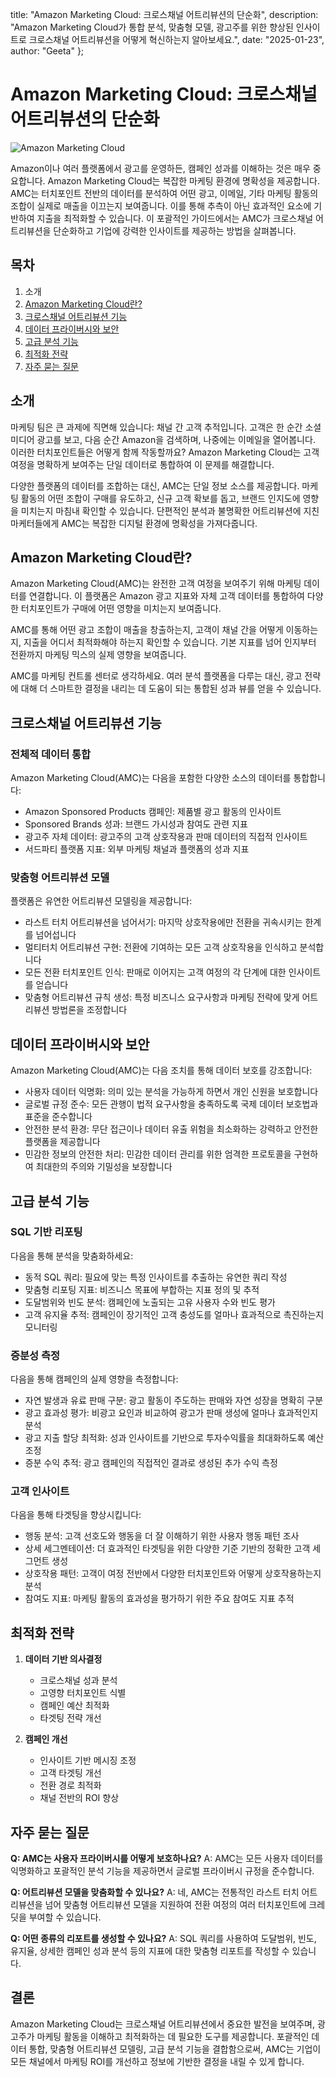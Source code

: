   title: "Amazon Marketing Cloud: 크로스채널 어트리뷰션의 단순화",
  description: "Amazon Marketing Cloud가 통합 분석, 맞춤형 모델, 광고주를 위한 향상된 인사이트로 크로스채널 어트리뷰션을 어떻게 혁신하는지 알아보세요.",
  date: "2025-01-23",
  author: "Geeta"
};

# Amazon Marketing Cloud: 크로스채널 어트리뷰션의 단순화

![Amazon Marketing Cloud](/images/blog/amazon-marketing-cloud.jpeg)

Amazon이나 여러 플랫폼에서 광고를 운영하든, 캠페인 성과를 이해하는 것은 매우 중요합니다. Amazon Marketing Cloud는 복잡한 마케팅 환경에 명확성을 제공합니다. AMC는 터치포인트 전반의 데이터를 분석하여 어떤 광고, 이메일, 기타 마케팅 활동의 조합이 실제로 매출을 이끄는지 보여줍니다. 이를 통해 추측이 아닌 효과적인 요소에 기반하여 지출을 최적화할 수 있습니다. 이 포괄적인 가이드에서는 AMC가 크로스채널 어트리뷰션을 단순화하고 기업에 강력한 인사이트를 제공하는 방법을 살펴봅니다.

## 목차

1. 소개
2. [Amazon Marketing Cloud란?](#amazon-marketing-cloud란)
3. [크로스채널 어트리뷰션 기능](#크로스채널-어트리뷰션-기능)
4. [데이터 프라이버시와 보안](#데이터-프라이버시와-보안)
5. [고급 분석 기능](#고급-분석-기능)
6. [최적화 전략](#최적화-전략)
7. [자주 묻는 질문](#자주-묻는-질문)

## 소개

마케팅 팀은 큰 과제에 직면해 있습니다: 채널 간 고객 추적입니다. 고객은 한 순간 소셜 미디어 광고를 보고, 다음 순간 Amazon을 검색하며, 나중에는 이메일을 열어봅니다. 이러한 터치포인트들은 어떻게 함께 작동할까요? Amazon Marketing Cloud는 고객 여정을 명확하게 보여주는 단일 데이터로 통합하여 이 문제를 해결합니다.

다양한 플랫폼의 데이터를 조합하는 대신, AMC는 단일 정보 소스를 제공합니다. 마케팅 활동의 어떤 조합이 구매를 유도하고, 신규 고객 확보를 돕고, 브랜드 인지도에 영향을 미치는지 마침내 확인할 수 있습니다. 단편적인 분석과 불명확한 어트리뷰션에 지친 마케터들에게 AMC는 복잡한 디지털 환경에 명확성을 가져다줍니다.

## Amazon Marketing Cloud란?

Amazon Marketing Cloud(AMC)는 완전한 고객 여정을 보여주기 위해 마케팅 데이터를 연결합니다. 이 플랫폼은 Amazon 광고 지표와 자체 고객 데이터를 통합하여 다양한 터치포인트가 구매에 어떤 영향을 미치는지 보여줍니다.

AMC를 통해 어떤 광고 조합이 매출을 창출하는지, 고객이 채널 간을 어떻게 이동하는지, 지출을 어디서 최적화해야 하는지 확인할 수 있습니다. 기본 지표를 넘어 인지부터 전환까지 마케팅 믹스의 실제 영향을 보여줍니다.

AMC를 마케팅 컨트롤 센터로 생각하세요. 여러 분석 플랫폼을 다루는 대신, 광고 전략에 대해 더 스마트한 결정을 내리는 데 도움이 되는 통합된 성과 뷰를 얻을 수 있습니다.

## 크로스채널 어트리뷰션 기능

### 전체적 데이터 통합
Amazon Marketing Cloud(AMC)는 다음을 포함한 다양한 소스의 데이터를 통합합니다:
   - Amazon Sponsored Products 캠페인: 제품별 광고 활동의 인사이트
   - Sponsored Brands 성과: 브랜드 가시성과 참여도 관련 지표
   - 광고주 자체 데이터: 광고주의 고객 상호작용과 판매 데이터의 직접적 인사이트
   - 서드파티 플랫폼 지표: 외부 마케팅 채널과 플랫폼의 성과 지표

### 맞춤형 어트리뷰션 모델
플랫폼은 유연한 어트리뷰션 모델링을 제공합니다:
- 라스트 터치 어트리뷰션을 넘어서기: 마지막 상호작용에만 전환을 귀속시키는 한계를 넘어섭니다
- 멀티터치 어트리뷰션 구현: 전환에 기여하는 모든 고객 상호작용을 인식하고 분석합니다
- 모든 전환 터치포인트 인식: 판매로 이어지는 고객 여정의 각 단계에 대한 인사이트를 얻습니다
- 맞춤형 어트리뷰션 규칙 생성: 특정 비즈니스 요구사항과 마케팅 전략에 맞게 어트리뷰션 방법론을 조정합니다

## 데이터 프라이버시와 보안

Amazon Marketing Cloud(AMC)는 다음 조치를 통해 데이터 보호를 강조합니다:
   - 사용자 데이터 익명화: 의미 있는 분석을 가능하게 하면서 개인 신원을 보호합니다
   - 글로벌 규정 준수: 모든 관행이 법적 요구사항을 충족하도록 국제 데이터 보호법과 표준을 준수합니다
   - 안전한 분석 환경: 무단 접근이나 데이터 유출 위험을 최소화하는 강력하고 안전한 플랫폼을 제공합니다
   - 민감한 정보의 안전한 처리: 민감한 데이터 관리를 위한 엄격한 프로토콜을 구현하여 최대한의 주의와 기밀성을 보장합니다

## 고급 분석 기능

### SQL 기반 리포팅
다음을 통해 분석을 맞춤화하세요:
   - 동적 SQL 쿼리: 필요에 맞는 특정 인사이트를 추출하는 유연한 쿼리 작성
   - 맞춤형 리포팅 지표: 비즈니스 목표에 부합하는 지표 정의 및 추적
   - 도달범위와 빈도 분석: 캠페인에 노출되는 고유 사용자 수와 빈도 평가
   - 고객 유지율 추적: 캠페인이 장기적인 고객 충성도를 얼마나 효과적으로 촉진하는지 모니터링

### 증분성 측정
다음을 통해 캠페인의 실제 영향을 측정합니다:
   - 자연 발생과 유료 판매 구분: 광고 활동이 주도하는 판매와 자연 성장을 명확히 구분
   - 광고 효과성 평가: 비광고 요인과 비교하여 광고가 판매 생성에 얼마나 효과적인지 분석
   - 광고 지출 할당 최적화: 성과 인사이트를 기반으로 투자수익률을 최대화하도록 예산 조정
   - 증분 수익 추적: 광고 캠페인의 직접적인 결과로 생성된 추가 수익 측정

### 고객 인사이트
다음을 통해 타겟팅을 향상시킵니다:
   - 행동 분석: 고객 선호도와 행동을 더 잘 이해하기 위한 사용자 행동 패턴 조사
   - 상세 세그멘테이션: 더 효과적인 타겟팅을 위한 다양한 기준 기반의 정확한 고객 세그먼트 생성
   - 상호작용 패턴: 고객이 여정 전반에서 다양한 터치포인트와 어떻게 상호작용하는지 분석
   - 참여도 지표: 마케팅 활동의 효과성을 평가하기 위한 주요 참여도 지표 추적

## 최적화 전략

1. **데이터 기반 의사결정**
   - 크로스채널 성과 분석
   - 고영향 터치포인트 식별
   - 캠페인 예산 최적화
   - 타겟팅 전략 개선

2. **캠페인 개선**
   - 인사이트 기반 메시징 조정
   - 고객 타겟팅 개선
   - 전환 경로 최적화
   - 채널 전반의 ROI 향상

## 자주 묻는 질문

**Q: AMC는 사용자 프라이버시를 어떻게 보호하나요?**
A: AMC는 모든 사용자 데이터를 익명화하고 포괄적인 분석 기능을 제공하면서 글로벌 프라이버시 규정을 준수합니다.

**Q: 어트리뷰션 모델을 맞춤화할 수 있나요?**
A: 네, AMC는 전통적인 라스트 터치 어트리뷰션을 넘어 맞춤형 어트리뷰션 모델을 지원하여 전환 여정의 여러 터치포인트에 크레딧을 부여할 수 있습니다.

**Q: 어떤 종류의 리포트를 생성할 수 있나요?**
A: SQL 쿼리를 사용하여 도달범위, 빈도, 유지율, 상세한 캠페인 성과 분석 등의 지표에 대한 맞춤형 리포트를 작성할 수 있습니다.

## 결론

Amazon Marketing Cloud는 크로스채널 어트리뷰션에서 중요한 발전을 보여주며, 광고주가 마케팅 활동을 이해하고 최적화하는 데 필요한 도구를 제공합니다. 포괄적인 데이터 통합, 맞춤형 어트리뷰션 모델링, 고급 분석 기능을 결합함으로써, AMC는 기업이 모든 채널에서 마케팅 ROI를 개선하고 정보에 기반한 결정을 내릴 수 있게 합니다.